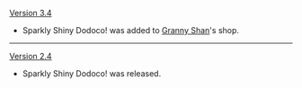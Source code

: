 {{Change History/Header}}
[[Version 3.4]]
* Sparkly Shiny Dodoco! was added to [[Granny Shan]]'s shop.
----
[[Version 2.4]]
* Sparkly Shiny Dodoco! was released.